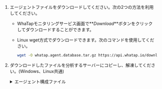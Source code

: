 1.  エージェントファイルをダウンロードしてください。次の2つの方法を利用してください。

    -   WhaTapモニタリングサービス画面で**_Download_**ボタンをクリックしてダウンロードすることができます。

    -   Linux wget方式でダウンロードできます。次のコマンドを使用してください。

        ```bash
        wget -O whatap.agent.database.tar.gz https://api.whatap.io/download/agent/whata.agent.database.tar.gz
        ```

2.  ダウンロードしたファイルを分析するサーバーにコピーし、解凍してください。(Windows、Linux共通)

    <details>
    <summary>エージェント構成ファイル</summary>

    <Xclude product='cubrid'>

    | ファイル名                              | 説明                                                                                                                                                                                           |
    | ---------------------------------- | -------------------------------------------------------------------------------------------------------------------------------------------------------------------------------------------- |
    | _whatap.conf_                      | データベースサーバーのデータを収集する収集サーバーのアドレスとサーバーのプロジェクトアクセスキーを入力するファイルです。エージェント設定の詳細については、[次の文書](agent-settings)を参照してください。                                                                                |
    | _alert/alert.conf_                 | 収集するモニタリング項目にしきい値を設定するファイルです。しきい値を超えると通知イベントが発生します。                                                                                                                                          |
    | _scripts/_                         | リモートでSQLスクリプトを実行できるスクリプトのディレクトリです。                                                                                                                                                           |
    | ⎿ _ps.sh_                          | プロセスIDを読み込むスクリプトです。エージェントプロセスを終了する場合は、そのIDを参照してください。                                                                                                                                         |
    | ⎿ _stop.sh_                        | エージェントプロセスを終了するときに使用するスクリプトです。                                                                                                                                                               |
    | ⎿ _uid.sh_ (_uid.bat_)             | データベースの接続情報を組み合わせて暗号化されたUIDを生成するためのシェルスクリプトファイルです。_db.user_ファイルを作成します。最初に一度だけ設定すると、暗号化されたUIDを通じてモニタリング対象データベースサーバーからデータが収集されます。<br/>モニタリング用アカウント作成の詳細については、[次の文書](install-agent#uid)を参照ください。 |
    | ⎿ _start.sh_ (_start.bat_)         | エージェント実行用のシェルスクリプトファイルです。エージェントを実行すると、データベースサーバーからのモニタリング情報の収集が開始されます。                                                                                                                       |
    | ⎿ _startd.sh_ (_startd.bat_)       | エージェント実行用のシェルスクリプトファイルでバックグラウンドで実行できます。                                                                                                                                                      |
    | _whatap.agent.dbx-`X.Y.Z`.jar_     | Tracerプログラムは、データベースサーバーの情報を収集し、収集した情報をサーバーに送信するプログラムです。                                                                                                                                      |
    | _jdbc_                             | データベースサーバー接続のために参照するライブラリを収集するディレクトリです。エージェントをデータベースサーバーに接続するためのライブラリを直接ダウンロードし、javaのclasspathオプションにパスを設定して使用します。                                                                            |
    | _xos/_                             | データベースサーバーのプロセス使用量をモニタリングできるオプションのエージェントを含むディレクトリです。                                                                                                                                         |
    | ⎿ _xos.conf_                       | データベースサーバーのプロセス使用状況のデータを収集およびデータ転送をするためのエージェントサーバーのアドレスと通信ポートを入力するファイルです。                                                                                                                    |
    | <sup>*</sup> <em>xcub/</em>        | CUBRIDデータベースのSQLテキスト収集と指標計算を実行する追加のエージェントファイルが含まれているディレクトリです。                                                                                                                                |
    | ⎿ <sup>\*</sup> <em>xcub.conf</em> | CUBRIDデータベースおよび追加のエージェント接続情報を入力するファイルです。                                                                                                                                                     |

    :::note

    <sup>*</sup>: <em>xcub</em>パスのファイルは、CUBRIDモニタリングの専用ファイルです。

    :::

    </Xclude>

    <InDoc product='cubrid'>

    | ファイル名                          | 説明                                                                                                                                                                                           |
    | ------------------------------ | -------------------------------------------------------------------------------------------------------------------------------------------------------------------------------------------- |
    | _whatap.conf_                  | データベースサーバーのデータを収集する収集サーバーのアドレスとサーバーのプロジェクトアクセスキーを入力するファイルです。エージェント設定の詳細については、[次の文書](agent-settings)を参照してください。                                                                                |
    | _alert/alert.conf_             | 収集するモニタリング項目にしきい値を設定するファイルです。しきい値を超えると通知イベントが発生します。                                                                                                                                          |
    | _scripts/_                     | リモートでSQLスクリプトを実行できるスクリプトのディレクトリです。                                                                                                                                                           |
    | ⎿ _ps.sh_                      | プロセスIDを読み込むスクリプトです。エージェントプロセスを終了する場合は、そのIDを参照してください。                                                                                                                                         |
    | ⎿ _stop.sh_                    | エージェントプロセスを終了するときに使用するスクリプトです。                                                                                                                                                               |
    | ⎿ _uid.sh_ (_uid.bat_)         | データベースの接続情報を組み合わせて暗号化されたUIDを生成するためのシェルスクリプトファイルです。_db.user_ファイルを作成します。最初に一度だけ設定すると、暗号化されたUIDを通じてモニタリング対象データベースサーバーからデータが収集されます。<br/>モニタリング用アカウント作成の詳細については、[次の文書](install-agent#uid)を参照ください。 |
    | ⎿ _start.sh_ (_start.bat_)     | エージェント実行用のシェルスクリプトファイルです。エージェントを実行すると、データベースサーバーからのモニタリング情報の収集が開始されます。                                                                                                                       |
    | ⎿ _startd.sh_ (_startd.bat_)   | エージェント実行用のシェルスクリプトファイルでバックグラウンドで実行できます。                                                                                                                                                      |
    | _whatap.agent.dbx-`X.Y.Z`.jar_ | Tracerプログラムは、データベースサーバーの情報を収集し、収集した情報をサーバーに送信するプログラムです。                                                                                                                                      |
    | _jdbc_                         | データベースサーバー接続のために参照するライブラリを収集するディレクトリです。エージェントをデータベースサーバーに接続するためのライブラリを直接ダウンロードし、javaのclasspathオプションにパスを設定して使用します。                                                                            |
    | _xos/_                         | データベースサーバーのプロセス使用量をモニタリングできるオプションのエージェントを含むディレクトリです。                                                                                                                                         |
    | ⎿ _xos.conf_                   | データベースサーバーのプロセス使用状況のデータを収集およびデータ転送をするためのエージェントサーバーのアドレスと通信ポートを入力するファイルです。                                                                                                                    |
    | _xcub/_                        | SQLテキスト収集と指標計算を実行する追加エージェントファイルを含むディレクトリです。データベースサーバーにインストールする必要があります。<br/>\*CUBRIDモニタリングの追加エージェントのディレクトリです。                                                                                 |
    | ⎿ _xcub.conf_                  | データベースおよび追加エージェント接続情報を入力するファイルです。<br/>\*CUBRIDモニタリングの追加エージェントの設定ファイルです。 詳細は[次の文書](agent-xcub-settings)を参照してください。                                                                            |

    </InDoc>

    </details>
